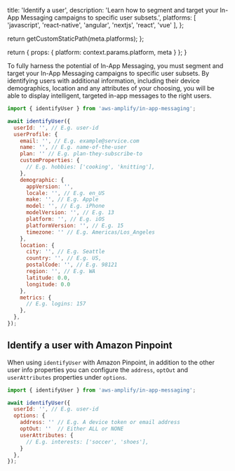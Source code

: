 
  title: 'Identify a user',
  description: 'Learn how to segment and target your In-App Messaging campaigns to specific user subsets.',
  platforms: [
    'javascript',
    'react-native',
    'angular',
    'nextjs',
    'react',
    'vue'
  ],
};

  return getCustomStaticPath(meta.platforms);
};

  return {
    props: {
      platform: context.params.platform,
      meta
    }
  };
}

To fully harness the potential of In-App Messaging, you must segment and target your In-App Messaging campaigns to specific user subsets. By identifying users with additional information, including their device demographics, location and any attributes of your choosing, you will be able to display intelligent, targeted in-app messages to the right users.

```js title="src/index.js"
import { identifyUser } from 'aws-amplify/in-app-messaging';

await identifyUser({
  userId: '', // E.g. user-id
  userProfile: {
    email: '', // E.g. example@service.com
    name: '', // E.g. name-of-the-user
    plan: '' // E.g. plan-they-subscribe-to
    customProperties: {
      // E.g. hobbies: ['cooking', 'knitting'],
    },
    demographic: {
      appVersion: '',
      locale: '', // E.g. en_US
      make: '', // E.g. Apple
      model: '', // E.g. iPhone
      modelVersion: '', // E.g. 13
      platform: '', // E.g. iOS
      platformVersion: '', // E.g. 15
      timezone: '' // E.g. Americas/Los_Angeles
    },
    location: {
      city: '', // E.g. Seattle
      country: '', // E.g. US,
      postalCode: '', // E.g. 98121
      region: '', // E.g. WA
      latitude: 0.0,
      longitude: 0.0
    },
    metrics: {
      // E.g. logins: 157
    },
  },
});
```

## Identify a user with Amazon Pinpoint

When using `identifyUser` with Amazon Pinpoint, in addition to the other user info properties you can configure the `address`, `optOut` and `userAttributes` properties under `options`.

```js title="src/index.js"
import { identifyUser } from 'aws-amplify/in-app-messaging';

await identifyUser({
  userId: '', // E.g. user-id
  options: {
    address: '' // E.g. A device token or email address
    optOut: ''  // Either ALL or NONE
    userAttributes: {
      // E.g. interests: ['soccer', 'shoes'],
    }
  },
});
```
